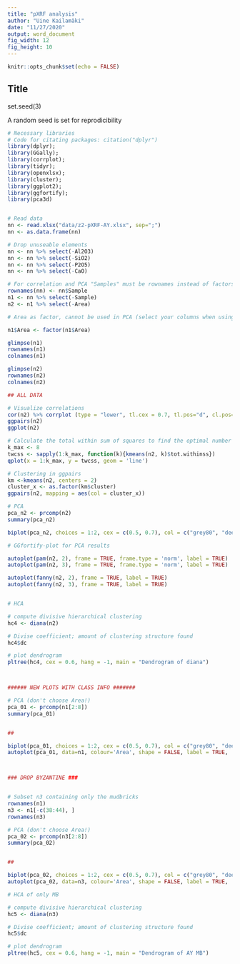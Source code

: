 ```yaml
---
title: "pXRF analysis"
author: "Uine Kailamäki"
date: "11/27/2020"
output: word_document
fig_width: 12 
fig_height: 10 
---
```


```r

knitr::opts_chunk$set(echo = FALSE)

```

## Title

set.seed(3)

A random seed is set for reprodicibility

```r
# Necessary libraries
# Code for citating packages: citation("dplyr")
library(dplyr); 
library(GGally); 
library(corrplot); 
library(tidyr); 
library(openxlsx); 
library(cluster); 
library(ggplot2); 
library(ggfortify); 
library(pca3d)


# Read data
nn <- read.xlsx("data/z2-pXRF-AY.xlsx", sep=";")
nn <- as.data.frame(nn)

# Drop unuseable elements
nn <- nn %>% select(-Al2O3)
nn <- nn %>% select(-SiO2)
nn <- nn %>% select(-P2O5)
nn <- nn %>% select(-CaO)

# For correlation and PCA "Samples" must be rownames instead of factors
rownames(nn) <- nn$Sample
n1 <- nn %>% select(-Sample)
n2 <- n1 %>% select(-Area)

# Area as factor, cannot be used in PCA (select your columns when using n1)

n1$Area <- factor(n1$Area)

glimpse(n1)
rownames(n1)
colnames(n1)

glimpse(n2)
rownames(n2)
colnames(n2)

## ALL DATA

# Visualize correlations
cor(n2) %>% corrplot (type = "lower", tl.cex = 0.7, tl.pos="d", cl.pos="r")
ggpairs(n2)
ggplot(n2)

# Calculate the total within sum of squares to find the optimal number of clusters
k_max <- 8
twcss <- sapply(1:k_max, function(k){kmeans(n2, k)$tot.withinss})
qplot(x = 1:k_max, y = twcss, geom = 'line')

# Clustering in ggpairs
km <-kmeans(n2, centers = 2)
cluster_x <- as.factor(km$cluster)
ggpairs(n2, mapping = aes(col = cluster_x))

# PCA
pca_n2 <- prcomp(n2)
summary(pca_n2)

biplot(pca_n2, choices = 1:2, cex = c(0.5, 0.7), col = c("grey80", "deeppink2"))

# GGfortify-plot for PCA results

autoplot(pam(n2, 2), frame = TRUE, frame.type = 'norm', label = TRUE)
autoplot(pam(n2, 3), frame = TRUE, frame.type = 'norm', label = TRUE)

autoplot(fanny(n2, 2), frame = TRUE, label = TRUE)
autoplot(fanny(n2, 3), frame = TRUE, label = TRUE)


# HCA

# compute divisive hierarchical clustering
hc4 <- diana(n2)

# Divise coefficient; amount of clustering structure found
hc4$dc

# plot dendrogram
pltree(hc4, cex = 0.6, hang = -1, main = "Dendrogram of diana")



###### NEW PLOTS WITH CLASS INFO #######

# PCA (don't choose Area!)
pca_01 <- prcomp(n1[2:8])
summary(pca_01)


##

biplot(pca_01, choices = 1:2, cex = c(0.5, 0.7), col = c("grey80", "deeppink2"), main = "PCA all Ashdod-Yam samples")
autoplot(pca_01, data=n1, colour='Area', shape = FALSE, label = TRUE,  main = "PCA all Ashdod-Yam samples")



### DROP BYZANTINE ###


# Subset n3 containing only the mudbricks
rownames(n1)
n3 <- n1[-c(38:44), ]
rownames(n3)

# PCA (don't choose Area!)
pca_02 <- prcomp(n3[2:8])
summary(pca_02)


##

biplot(pca_02, choices = 1:2, cex = c(0.5, 0.7), col = c("grey80", "deeppink2"), main = "PCA Ashdod-Yam MB samples")
autoplot(pca_02, data=n3, colour='Area', shape = FALSE, label = TRUE,  main = "PCA Ashdod-Yam MB samples")

# HCA of only MB

# compute divisive hierarchical clustering
hc5 <- diana(n3)

# Divise coefficient; amount of clustering structure found
hc5$dc

# plot dendrogram
pltree(hc5, cex = 0.6, hang = -1, main = "Dendrogram of AY MB")




```


